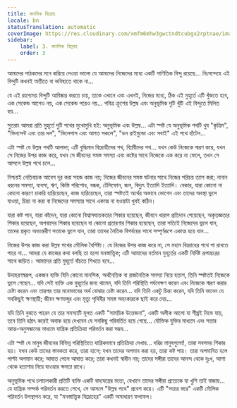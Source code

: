 ```yaml
---
title: মানসিক বিদ্রোহ
locale: bn
statusTranslation: automatic
coverImage: https://res.cloudinary.com/xmfm6mhw3gwctndtcubgx2rptnae/image/upload/v1740468922/small_cover_tratado_de_psicologia_revolucionaria_a4c0dca4e0.webp
sidebar:
    label: 3. মানসিক বিদ্রোহ
    order: 3
---
```

আমাদের পাঠকদের মনে করিয়ে দেওয়া ভালো যে আমাদের নিজেদের মধ্যে একটি গাণিতিক বিন্দু রয়েছে... নিঃসন্দেহে এই বিন্দুটি কখনই অতীতে বা ভবিষ্যতে থাকে না...

যে এই রহস্যময় বিন্দুটি আবিষ্কার করতে চায়, তাকে এখানে এবং এখনই, নিজের মধ্যে, ঠিক এই মুহূর্তে এটি খুঁজতে হবে, এক সেকেন্ড আগেও নয়, এক সেকেন্ড পরেও নয়... পবিত্র ক্রুশের উল্লম্ব এবং অনুভূমিক দুটি খুঁটি এই বিন্দুতে মিলিত হয়...

সুতরাং আমরা প্রতি মুহূর্তে দুটি পথের মুখোমুখি হই: অনুভূমিক এবং উল্লম্ব... এটা স্পষ্ট যে অনুভূমিক পথটি খুব "কৃত্রিম", "ভিনসেন্ট এবং তার দল", "ভিলেগাস এবং আগত সকলে", "ডন রাইমুন্ডো এবং সবাই" এই পথে হাঁটেন...

এটা স্পষ্ট যে উল্লম্ব পথটি আলাদা; এটি বুদ্ধিমান বিদ্রোহীদের পথ, বিপ্লবীদের পথ... যখন কেউ নিজেকে স্মরণ করে, যখন সে নিজের উপর কাজ করে, যখন সে জীবনের সমস্ত সমস্যা এবং কষ্টের সাথে নিজেকে এক করে না ফেলে, তখন সে আসলে উল্লম্ব পথে চলে...

নিশ্চয়ই নেতিবাচক আবেগ দূর করা সহজ কাজ নয়; নিজের জীবনের সমস্ত ঘটনার সাথে নিজের পরিচয় ত্যাগ করা; নানান ধরনের সমস্যা, ব্যবসা, ঋণ, কিস্তি পরিশোধ, বন্ধক, টেলিফোন, জল, বিদ্যুৎ ইত্যাদি ইত্যাদি। বেকার, যারা কোনো না কোনো কারণে চাকরি হারিয়েছেন, কাজ হারিয়েছেন, তারা স্পষ্টতই অর্থের অভাবে ভোগেন এবং তাদের অবস্থা ভুলে যাওয়া, চিন্তা না করা বা নিজেদের সমস্যার সাথে একাত্ম না হওয়াটা খুবই কঠিন।

যারা কষ্ট পান, যারা কাঁদেন, যারা কোনো বিশ্বাসঘাতকতার শিকার হয়েছেন, জীবনে খারাপ প্রতিদান পেয়েছেন, অকৃতজ্ঞতার শিকার হয়েছেন, অপবাদের শিকার হয়েছেন বা কোনো প্রতারণার শিকার হয়েছেন, তারা সত্যিই নিজেদের ভুলে যান, তাদের প্রকৃত অভ্যন্তরীণ সত্তাকে ভুলে যান, তারা তাদের নৈতিক বিপর্যয়ের সাথে সম্পূর্ণরূপে একাত্ম হয়ে যান...

নিজের উপর কাজ করা উল্লম্ব পথের মৌলিক বৈশিষ্ট্য। যে নিজের উপর কাজ করে না, সে মহান বিদ্রোহের পথে পা রাখতে পারে না... আমরা যে কাজের কথা বলছি তা হলো মনস্তাত্ত্বিক; এটি আমাদের বর্তমান মুহূর্তের একটি নির্দিষ্ট রূপান্তরের সাথে জড়িত। আমাদের প্রতি মুহূর্তে বাঁচতে শিখতে হবে...

উদাহরণস্বরূপ, একজন ব্যক্তি যিনি কোনো মানসিক, অর্থনৈতিক বা রাজনৈতিক সমস্যা নিয়ে হতাশ, তিনি স্পষ্টতই নিজেকে ভুলে গেছেন... যদি সেই ব্যক্তি এক মুহূর্তের জন্য থামেন, যদি তিনি পরিস্থিতি পর্যবেক্ষণ করেন এবং নিজেকে স্মরণ করার চেষ্টা করেন এবং তারপর তার মনোভাবের অর্থ বোঝার চেষ্টা করেন... যদি তিনি একটু চিন্তা করেন, যদি তিনি ভাবেন যে সবকিছুই ক্ষণস্থায়ী; জীবন ক্ষণভঙ্গুর এবং মৃত্যু পৃথিবীর সমস্ত অহংকারকে ছাই করে দেয়...

যদি তিনি বুঝতে পারেন যে তার সমস্যাটি মূলত একটি "সাময়িক উত্তেজনা", একটি অলীক আলো যা শীঘ্রই নিভে যায়, তবে তিনি হঠাৎ করেই অবাক হয়ে দেখবেন যে সবকিছু পরিবর্তিত হয়ে গেছে... যৌক্তিক যুক্তির মাধ্যমে এবং সত্তার আত্ম-অনুসন্ধানের মাধ্যমে যান্ত্রিক প্রতিক্রিয়া পরিবর্তন করা সম্ভব...

এটা স্পষ্ট যে মানুষ জীবনের বিভিন্ন পরিস্থিতিতে যান্ত্রিকভাবে প্রতিক্রিয়া দেখায়... দরিদ্র মানুষগুলো!, তারা সবসময় শিকার হয়। যখন কেউ তাদের স্তাবকতা করে, তারা হাসে; যখন তাদের অপমান করা হয়, তারা কষ্ট পায়। তারা অপমানিত হলে পাল্টা অপমান করে; আঘাত পেলে আঘাত করে; তারা কখনই স্বাধীন নয়; তাদের সঙ্গীরা তাদের আনন্দ থেকে দুঃখ, আশা থেকে হতাশায় নিয়ে যাওয়ার ক্ষমতা রাখে।

অনুভূমিক পথে চলাচলকারী প্রতিটি ব্যক্তি একটি বাদ্যযন্ত্রের মতো, যেখানে তাদের সঙ্গীরা প্রত্যেকে যা খুশি তাই বাজায়... যে যান্ত্রিক সম্পর্ক পরিবর্তন করতে শেখে, সে আসলে "উল্লম্ব পথে" প্রবেশ করে। এটি "সত্তার স্তরে" একটি মৌলিক পরিবর্তন উপস্থাপন করে, যা "মনস্তাত্ত্বিক বিদ্রোহের" একটি অসাধারণ ফলাফল।

